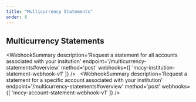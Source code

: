 ```yaml
---
title: "Multicurrency Statements"
order: 6
---
```



## Multicurrency Statements

<WebhookSummary
  description='Request a statement for all accounts associated with your insitution'
  endpoint='/multicurrency-statements#overview'
  method='post'
  webhooks={[
    'mccy-institution-statement-webhook-v1'
  ]}
/>
&nbsp;
<WebhookSummary
  description='Request a statement for a specific account associated with your institution'
  endpoint='/multicurrency-statements#overview'
  method='post'
  webhooks={[
    'mccy-account-statement-webhook-v1'
  ]}
/>

<WebhookPlaceholder render='mccy-institution-statement-webhook-v1' />

<WebhookPlaceholder render='mccy-account-statement-webhook-v1' />


